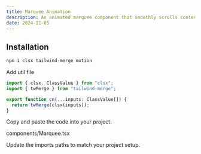```yaml
---
title: Marquee Animation
description: An animated marquee component that smoothly scrolls content horizontally, adding dynamic motion to your website with Motion.
date: 2024-11-05
---
```


<ComponentPreview
  name="marquee-animation-demo"
  description="Marquee animation"
/>

## Installation

```bash
npm i clsx tailwind-merge motion
```

<Steps>

<Step>Add util file</Step>

```ts title="lib/utils.ts"
import { clsx, ClassValue } from "clsx";
import { twMerge } from "tailwind-merge";

export function cn(...inputs: ClassValue[]) {
  return twMerge(clsx(inputs));
}
```

<Step>Copy and paste the code into your project.</Step>

components/Marquee.tsx

<ComponentSource name="marquee-animation" />

<Step>Update the imports paths to match your project setup.</Step>

</Steps>
